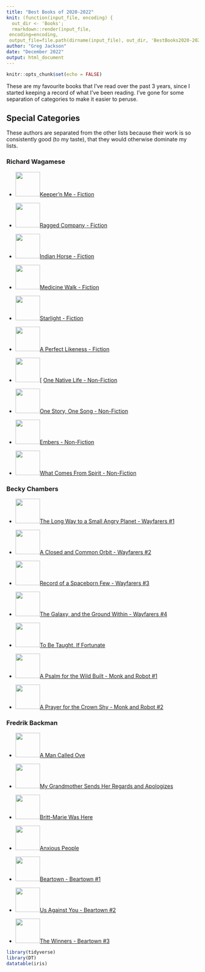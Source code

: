 ```yaml
---
title: "Best Books of 2020-2022"
knit: (function(input_file, encoding) {
  out_dir <- 'Books';
  rmarkdown::render(input_file,
 encoding=encoding,
 output_file=file.path(dirname(input_file), out_dir, 'BestBooks2020-2022.html'))})
author: "Greg Jackson"
date: "December 2022"
output: html_document
---
```


```r
knitr::opts_chunk$set(echo = FALSE)
```

These are my favourite books that I’ve read over the past 3 years, since I started keeping a record of what I’ve been reading.  I’ve gone for some separation of categories to make it easier to peruse.  

## Special Categories
These authors are separated from the other lists because their work is so consistently good (to my taste), that they would otherwise dominate my lists.  

### Richard Wagamese

- <img src="https://images-na.ssl-images-amazon.com/images/S/compressed.photo.goodreads.com/books/1320499916i/5587574.jpg" width=64/>[ Keeper’n Me - Fiction](https://www.goodreads.com/book/show/590560.Keeper_n_Me)  
  
- <img src="https://images-na.ssl-images-amazon.com/images/S/compressed.photo.goodreads.com/books/1599428926i/55250580.jpg" width=64/>[ Ragged Company - Fiction](https://www.goodreads.com/book/show/590563.Ragged_Company) 
  
- <img src="https://images-na.ssl-images-amazon.com/images/S/compressed.photo.goodreads.com/books/1327688060i/11994903.jpg" width=64/>[ Indian Horse - Fiction](https://www.goodreads.com/book/show/11994903-indian-horse)
  
- <img src="https://images-na.ssl-images-amazon.com/images/S/compressed.photo.goodreads.com/books/1412531320i/22536794.jpg" width=64/>[ Medicine Walk - Fiction](https://www.goodreads.com/book/show/18050139-medicine-walk)
  
- <img src="https://images-na.ssl-images-amazon.com/images/S/compressed.photo.goodreads.com/books/1519397565i/38636042.jpg" width=64/>[ Starlight - Fiction](https://www.goodreads.com/book/show/38636042-starlight)
  
- <img src="https://images-na.ssl-images-amazon.com/images/S/compressed.photo.goodreads.com/books/1615876817i/55840792.jpg" width=64/>[ A Perfect Likeness - Fiction](https://www.goodreads.com/book/show/55840792-a-perfect-likeness)
  
- <img src="https://images-na.ssl-images-amazon.com/images/S/compressed.photo.goodreads.com/books/1328759750i/4861295.jpg" width=64/>[ [One Native Life - Non-Fiction](https://www.goodreads.com/book/show/4861295-one-native-life)
  
- <img src="https://images-na.ssl-images-amazon.com/images/S/compressed.photo.goodreads.com/books/1328759823i/10518339.jpg" width=64/>[ One Story, One Song - Non-Fiction](https://www.goodreads.com/book/show/10518339-one-story-one-song)
  
- <img src="https://images-na.ssl-images-amazon.com/images/S/compressed.photo.goodreads.com/books/1473929766i/31374734.jpg" width=64/>[ Embers - Non-Fiction](https://www.goodreads.com/book/show/31374734-embers)
  
- <img src="https://images-na.ssl-images-amazon.com/images/S/compressed.photo.goodreads.com/books/1628538190i/52863975.jpg" width=64/>[ What Comes From Spirit - Non-Fiction](https://www.goodreads.com/book/show/52863975-richard-wagamese-selected)


### Becky Chambers

- <img src="https://images-na.ssl-images-amazon.com/images/S/compressed.photo.goodreads.com/books/1438590529i/25201920.jpg" width=64/>[ The Long Way to a Small Angry Planet - Wayfarers #1](https://www.goodreads.com/book/show/22733729-the-long-way-to-a-small-angry-planet)
  
- <img src="https://images-na.ssl-images-amazon.com/images/S/compressed.photo.goodreads.com/books/1477003603i/32716246.jpg" width=64/>[ A Closed and Common Orbit - Wayfarers #2](https://www.goodreads.com/book/show/29475447-a-closed-and-common-orbit)
  
- <img src="https://images-na.ssl-images-amazon.com/images/S/compressed.photo.goodreads.com/books/1516968507i/35527724.jpg" width=64/>[ Record of a Spaceborn Few - Wayfarers #3](https://www.goodreads.com/book/show/32802595-record-of-a-spaceborn-few)
  
- <img src="https://images-na.ssl-images-amazon.com/images/S/compressed.photo.goodreads.com/books/1607475540i/54822802.jpg" width=64/>[ The Galaxy, and the Ground Within - Wayfarers #4](https://www.goodreads.com/book/show/50209317-the-galaxy-and-the-ground-within)
  
- <img src="https://images-na.ssl-images-amazon.com/images/S/compressed.photo.goodreads.com/books/1659626548i/43702513.jpg" width=64/>[ To Be Taught, If Fortunate](https://www.goodreads.com/book/show/43190272-to-be-taught-if-fortunate)
  
- <img src="https://images-na.ssl-images-amazon.com/images/S/compressed.photo.goodreads.com/books/1600789291i/40864002.jpg" width=64/>[ A Psalm for the Wild Built - Monk and Robot #1](https://www.goodreads.com/book/show/40864002-a-psalm-for-the-wild-built)
  
- <img src="https://images-na.ssl-images-amazon.com/images/S/compressed.photo.goodreads.com/books/1631539191i/40864030.jpg" width=64/>[ A Prayer for the Crown Shy - Monk and Robot #2](https://www.goodreads.com/book/show/40864030-a-prayer-for-the-crown-shy)


### Fredrik Backman

- <img src="https://images-na.ssl-images-amazon.com/images/S/compressed.photo.goodreads.com/books/1405259930i/18774964.jpg" width=64/>[ A Man Called Ove](https://www.goodreads.com/book/show/18774964-a-man-called-ove)
  
- <img src="https://images-na.ssl-images-amazon.com/images/S/compressed.photo.goodreads.com/books/1506085243i/28098329.jpg" width=64/>[ My Grandmother Sends Her Regards and Apologizes](https://www.goodreads.com/book/show/28098329-my-grandmother-sends-her-regards-and-apologises)
  
- <img src="https://images-na.ssl-images-amazon.com/images/S/compressed.photo.goodreads.com/books/1460442061i/27406704.jpg" width=64/>[ Britt-Marie Was Here](https://www.goodreads.com/book/show/27406704-britt-marie-was-here)
  
- <img src="https://images-na.ssl-images-amazon.com/images/S/compressed.photo.goodreads.com/books/1594234890i/53799686.jpg" width=64/>[ Anxious People](https://www.goodreads.com/book/show/53799686-anxious-people)
  
- <img src="https://images-na.ssl-images-amazon.com/images/S/compressed.photo.goodreads.com/books/1482108618i/33413128.jpg" width=64/>[ Beartown - Beartown #1](https://www.goodreads.com/book/show/33413128-beartown)
  
- <img src="https://images-na.ssl-images-amazon.com/images/S/compressed.photo.goodreads.com/books/1516019348i/36373463.jpg" width=64/>[ Us Against You - Beartown #2](https://www.goodreads.com/book/show/36373463-us-against-you)
  
- <img src="https://images-na.ssl-images-amazon.com/images/S/compressed.photo.goodreads.com/books/1645483248i/60318890.jpg" width=64/>[ The Winners - Beartown #3](https://www.goodreads.com/book/show/60318890-the-winners)
  



```r
library(tidyverse)
library(DT)
datatable(iris)
```
